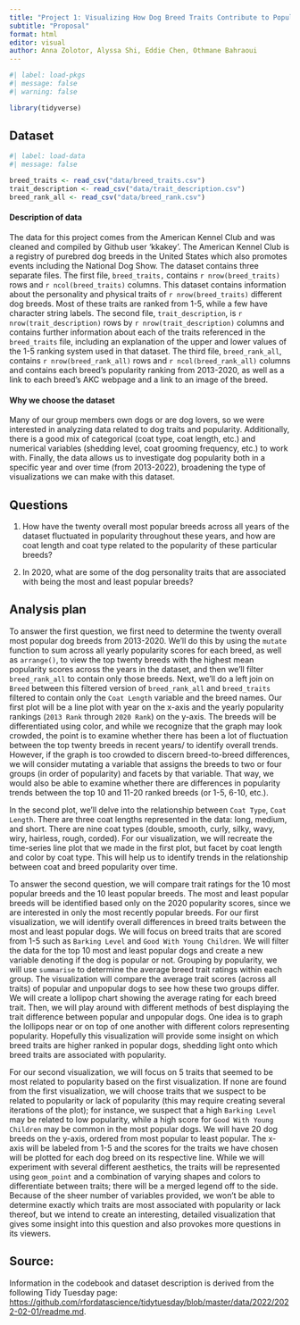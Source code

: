 ```yaml
---
title: "Project 1: Visualizing How Dog Breed Traits Contribute to Popularity Rankings"
subtitle: "Proposal"
format: html
editor: visual
author: Anna Zolotor, Alyssa Shi, Eddie Chen, Othmane Bahraoui
---
```


```r
#| label: load-pkgs
#| message: false
#| warning: false

library(tidyverse)
```

## Dataset

```r
#| label: load-data
#| message: false

breed_traits <- read_csv("data/breed_traits.csv")
trait_description <- read_csv("data/trait_description.csv")
breed_rank_all <- read_csv("data/breed_rank.csv")
```

#### Description of data

The data for this project comes from the American Kennel Club and was cleaned and compiled by Github user 'kkakey'. The American Kennel Club is a registry of purebred dog breeds in the United States which also promotes events including the National Dog Show. The dataset contains three separate files. The first file, `breed_traits,` contains `r nrow(breed_traits)` rows and `r ncol(breed_traits)` columns. This dataset contains information about the personality and physical traits of `r nrow(breed_traits)` different dog breeds. Most of these traits are ranked from 1-5, while a few have character string labels. The second file, `trait_description`, is `r nrow(trait_description)` rows by `r nrow(trait_description)` columns and contains further information about each of the traits referenced in the `breed_traits` file, including an explanation of the upper and lower values of the 1-5 ranking system used in that dataset. The third file, `breed_rank_all`, contains `r nrow(breed_rank_all)` rows and `r ncol(breed_rank_all)` columns and contains each breed's popularity ranking from 2013-2020, as well as a link to each breed's AKC webpage and a link to an image of the breed.

#### Why we choose the dataset

Many of our group members own dogs or are dog lovers, so we were interested in analyzing data related to dog traits and popularity. Additionally, there is a good mix of categorical (coat type, coat length, etc.) and numerical variables (shedding level, coat grooming frequency, etc.) to work with. Finally, the data allows us to investigate dog popularity both in a specific year and over time (from 2013-2022), broadening the type of visualizations we can make with this dataset.

## Questions

1.  How have the twenty overall most popular breeds across all years of the dataset fluctuated in popularity throughout these years, and how are coat length and coat type related to the popularity of these particular breeds?

2.  In 2020, what are some of the dog personality traits that are associated with being the most and least popular breeds?

## Analysis plan

To answer the first question, we first need to determine the twenty overall most popular dog breeds from 2013-2020. We'll do this by using the `mutate` function to sum across all yearly popularity scores for each breed, as well as `arrange()`, to view the top twenty breeds with the highest mean popularity scores across the years in the dataset, and then we'll filter `breed_rank_all` to contain only those breeds. Next, we'll do a left join on `Breed` between this filtered version of `breed_rank_all` and `breed_traits` filtered to contain only the `Coat Length` variable and the breed names. Our first plot will be a line plot with year on the x-axis and the yearly popularity rankings (`2013 Rank` through `2020 Rank`) on the y-axis. The breeds will be differentiated using color, and while we recognize that the graph may look crowded, the point is to examine whether there has been a lot of fluctuation between the top twenty breeds in recent years/ to identify overall trends. However, if the graph is too crowded to discern breed-to-breed differences, we will consider mutating a variable that assigns the breeds to two or four groups (in order of popularity) and facets by that variable. That way, we would also be able to examine whether there are differences in popularity trends between the top 10 and 11-20 ranked breeds (or 1-5, 6-10, etc.). 

In the second plot, we'll delve into the relationship between `Coat Type`, `Coat Length`. There are three coat lengths represented in the data: long, medium, and short. There are nine coat types (double, smooth, curly, silky, wavy, wiry, hairless, rough, corded). For our visualization, we will recreate the time-series line plot that we made in the first plot, but facet by coat length and color by coat type. This will help us to identify trends in the relationship between coat and breed popularity over time.

To answer the second question, we will compare trait ratings for the 10 most popular breeds and the 10 least popular breeds. The most and least popular breeds will be identified based only on the 2020 popularity scores, since we are interested in only the most recently popular breeds. For our first visualization, we will identify overall differences in breed traits between the most and least popular dogs. We will focus on breed traits that are scored from 1-5 such as `Barking Level` and `Good With Young Children`. We will filter the data for the top 10 most and least popular dogs and create a new variable denoting if the dog is popular or not. Grouping by popularity, we will use `summarise` to determine the average breed trait ratings within each group. The visualization will compare the average trait scores (across all traits) of popular and unpopular dogs to see how these two groups differ. We will create a lollipop chart showing the average rating for each breed trait. Then, we will play around with different methods of best displaying the trait difference between popular and unpopular dogs. One idea is to graph the lollipops near or on top of one another with different colors representing popularity. Hopefully this visualization will provide some insight on which breed traits are higher ranked in popular dogs, shedding light onto which breed traits are associated with popularity.

For our second visualization, we will focus on 5 traits that seemed to be most related to popularity based on the first visualization. If none are found from the first visualization, we will choose traits that we suspect to be related to popularity or lack of popularity (this may require creating several iterations of the plot); for instance, we suspect that a high `Barking Level` may be related to low popularity, while a high score for `Good With Young Children` may be common in the most popular dogs. We will have 20 dog breeds on the y-axis, ordered from most popular to least popular. The x-axis will be labeled from 1-5 and the scores for the traits we have chosen will be plotted for each dog breed on its respective line. While we will experiment with several different aesthetics, the traits will be represented using `geom_point` and a combination of varying shapes and colors to differentiate between traits; there will be a merged legend off to the side. Because of the sheer number of variables provided, we won't be able to determine exactly which traits are most associated with popularity or lack thereof, but we intend to create an interesting, detailed visualization that gives some insight into this question and also provokes more questions in its viewers.

## Source:

Information in the codebook and dataset description is derived from the following Tidy Tuesday page: [https://github.com/rfordatascience/tidytuesday/blob/master/data/2022/2022-02-01/readme.md](https://github.com/rfordatascience/tidytuesday/blob/master/data/2022/2022-02-01/readme.md).
